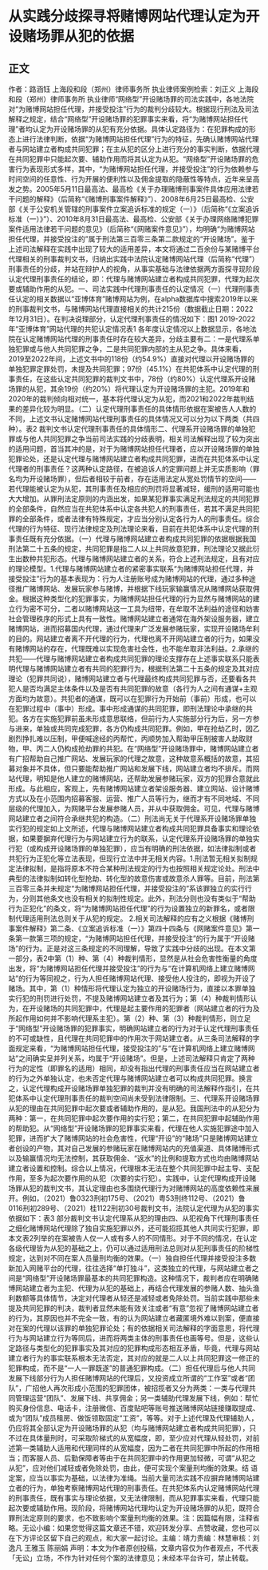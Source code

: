 # 从实践分歧探寻将赌博网站代理认定为开设赌场罪从犯的依据
## 正文
作者：路涵钰 上海段和段（郑州）律师事务所 执业律师案例检索：刘正义 上海段和段（郑州）律师事务所 执业律师“网络型”开设赌场罪的司法实践中，各地法院对“为赌博网站担任代理，并接受投注”行为的裁判分歧较大。根据现行刑法及司法解释之规定，结合“网络型”开设赌场罪的犯罪事实来看，将“为赌博网站担任代理”者均认定为开设赌场罪的从犯有充分依据。具体认定路径为：在犯罪构成的形态上进行法律判断，依据“为赌博网站担任代理”行为的特征，先确认赌博网站代理者与网站建立者构成共同犯罪；在主从犯的区分上进行充分的事实判断，依据代理在共同犯罪中只能起次要、辅助作用而将其认定为从犯。“网络型”开设赌场罪的危害行为表现形式多样，其中，“为赌博网站担任代理，并接受投注”的行为依赖参与时间空间的任意性、行为开展的便利性以及佣金提取的隐蔽性等特点，近年来呈高发之势。2005年5月11日最高法、最高检《关于办理赌博刑事案件具体应用法律若干问题的解释》（后简称“《赌博刑事案件解释》”）、2008年6月25日最高检、公安部《关于公安机关管辖的刑事案件立案追诉标准的规定（一）》（后简称“《立案追诉标准（一）》”）、2010年8月31日最高法、最高检、公安部《关于办理网络赌博犯罪案件适用法律若干问题的意见》（后简称“《网赌案件意见》”），均明确“为赌博网站担任代理，并接受投注的”属于刑法第三百零三条第二款规定的“开设赌场”。鉴于上述司法解释在实践中出现了较大的适用差异，本文将通过二百余份与某赌博平台代理相关的刑事裁判文书，归纳出实践中法院认定赌博网站代理（后简称“代理”）刑事责任的分歧，并站在辩护人的视角，从事实基础与法律依据两方面探寻现阶段认定代理刑事责任的结论，即：代理与赌博网站建立者构成共同犯罪，代理为起次要或辅助作用的从犯。一、司法实践中代理刑事责任的认定情况（一）代理刑事责任认定的相关数据以“亚博体育”赌博网站为例，在alpha数据库中搜索2019年以来的刑事裁判文书，与赌博网站代理直接相关的共计215份（数据截止日期：2022年12月31日）。在判决说理部分，认定代理刑事责任的情况如下：图1 2019-2022年“亚博体育”网站代理的共犯认定情况表1 各年度认定情况以上数据显示，各地法院在认定赌博网站代理的刑事责任时存在较大差异，分歧主要有二：一是代理系单独犯罪或与他人共同犯罪之争，二是共同犯罪内部的主从犯之争。具体来看，2019至2022年间，上述文书中的118份（约54.9%）直接对代理以开设赌场罪的单独犯罪定罪处罚，未提及共同犯罪；97份（45.1%）在共犯体系中认定代理的刑事责任，在这些认定共同犯罪的裁判文书中，78份（约80%）认定代理系开设赌场罪的从犯，其余19份（约20%）将代理认定为开设赌场罪的主犯。2019年和2020年的裁判倾向相对统一，基本将代理认定为从犯，而2021和2022年裁判结果的差异化较为明显。（二）认定代理刑事责任的具体情形依据在案被告人人数的不同，上述文书认定赌博网站代理刑事责任的具体情况又可以分为以下两类（共四种）。表2 裁判文书认定代理刑事责任的具体情形二、代理系开设赌场罪的单独犯罪或与他人共同犯罪之争当前司法实践的分歧表明，相关司法解释出现了较为突出的适用问题，首当其冲的是，对于为赌博网站担任代理者，应以开设赌场罪的单独犯罪论处，还是认定代理与赌博网站建立者构成共同犯罪，进而在共犯体系中认定代理者的刑事责任？这两种认定路径，在被追诉人的定罪问题上并无实质影响（罪名均为开设赌场罪），但后者相较于前者，存在适用法定从宽处罚情节的空间——若代理能被认定为从犯，其刑事责任及相应的刑罚将显著减轻，缓刑的适用可能也大大增加。从罪刑法定原则的内涵出发，如果某犯罪事实满足刑法规定的共同犯罪的全部条件，自然应当在共犯体系中认定各共犯人的刑事责任，若其不满足共同犯罪的全部条件，或者法律有特殊规定，才应当分别认定各行为人的刑事责任。综合代理的行为特征、现行法律规定及刑法理论来看，目前在共犯体系中认定代理的刑事责任既有充分依据。（一）代理与赌博网站建立者构成共同犯罪的依据根据我国刑法第二十五条的规定，共同犯罪是指二人以上共同故意犯罪，刑法理论又据此衍生出数种共犯形态。代理与赌博网站建立者的关系，符合上述刑法规定，且有对应的理论模型。1.代理与赌博网站建立者的紧密事实联系“为赌博网站担任代理，并接受投注”行为的基本表现为：行为人注册账号成为赌博网站的代理，通过多种途径推广赌博网站、发展玩家参与赌博，并根据下线玩家输赢情况从赌博网站获取佣金。根据这种类型化的犯罪事实，为赌博网站担任代理的行为显然与赌博网站的建立行为密不可分，二者以赌博网站这一工具为纽带，在牟取不法利益的途径和妨害社会管理秩序的形式上具有一致性。赌博网站建立者通常在海外架设服务器，建立赌博网站，进而招募国内代理，通过代理来广泛发展参赌玩家，实现开设赌场牟利的目的。网站建立者离不开代理的行为，代理也离不开网站建立者的行为，如果没有赌博网站的存在，代理既难以实现危害社会性，也不能牟取非法利益。2.承继的共犯——代理与赌博网站建立者构成共同犯罪的理论支撑存在上述事实联系只能表明代理与赌博网站建立者有共同的犯罪行为，根据刑法第二十五条的规定及其对应理论（犯罪共同说），赌博网站建立者与代理最终构成共同犯罪与否，还要看各共犯人是否均满足主体条件以及是否有共同犯罪的故意（各行为人之间有通谋+主观方面均为故意）。共犯者的通谋，既可以在犯罪行为开始前（事前）形成，也可以在犯罪过程中（事中）形成。事中形成通谋的共同犯罪，即刑法理论中承继的共犯。各方在实施犯罪前虽未形成意思联络，但前行为人实施部分行为后，另一方参与进来，单独或共同完成犯罪，各方仍构成共同犯罪。例如，甲在抢劫乙时，因乙剧烈挣扎难以压制，甲便喊途经的丙帮忙，丙顺势加入帮助甲压制被害人劫取财物，甲、丙二人仍构成抢劫罪的共犯。在“网络型”开设赌场罪中，赌博网站建立者有广招帮助自己推广网站、发展玩家的代理之故意，这种故意系概括的故意，其招募对象并不具体，但只要能帮助推广网站和发展下线，网站建立者均不排斥。而网站代理，明知是他人建立的赌博网站，还帮助发展参赌玩家，双方的犯罪合意就此形成。与此相应，客观上，先有赌博网站建立者架设服务器、建立网站、设计赌博方式以及在小范围内招募客服、运营、推广人员等行为，继而才有不同地域、不同层级的代理加入，为网赌平台发展参赌人员，并从中获取佣金。可见，代理与赌博网站建立者之间符合承继共犯的构造。（二）刑法尚无关于代理系开设赌场罪单独实行犯的规定如上文所述，代理与赌博网站建立者构成共同犯罪具备事实和理论依据，如果要摒弃代理行为与网站建立行为的联系，认定代理系开设赌场罪的单独实行犯（或构成开设赌场罪的单独犯罪），应当有明确的刑法依据，如法律拟制或者共犯行为正犯化等立法表现，但现行立法中并无相关内容。1.刑法暂无相关拟制规定法律拟制，是指将原本不符合某种刑法规定的行为也按照相关规定论处。刑法中典型的法律拟制如转化型抢劫、转化型的故意伤害或故意杀人罪等。目前，刑法第三百零三条并未规定“为赌博网站担任代理，并接受投注的”系该罪独立的实行行为，分则其他条文也没有相关的拟制性规定。此外，刑法分则也没有类似于“帮助行为正犯化”的条文，将“为赌博网站担任代理”的行为设置独立的新罪名，或者限制代理适用刑法总则关于从犯的规定。 2.相关司法解释的应有之义根据《赌博刑事案件解释》第二条、《立案追诉标准（一）》第四十四条与《网赌案件意见》第一条第一款第三项的规定，“为赌博网站担任代理，并接受投注”的行为属于“开设赌场”的行为。正是对这三条规定的不同理解，导致了实践中分歧的出现。在本文第一部分，表2中第（1）种、第（4）种裁判情形，显然是从社会危害性衡量的角度出发，将“为赌博网站担任代理并接受投注”的行为与“在计算机网络上建立赌博网站”的行为等同视之，行为人担任赌博网站代理、接受他人投注的，即视为开设了赌场。其中，第（1）种情形将代理认定为独立的开设赌场行为，直接以本罪单独实行犯的刑罚进行处罚，不提及赌博网站建立者及其行为；第（4）种裁判情形认为，在开设赌场的共同犯罪中，代理是起主要作用的犯罪者（网站建立者的行为及所起作用如何并不影响代理系主犯）。第（2）种、第（3）种裁判情形，则立足于“网络型”开设赌场罪的犯罪事实，明确网站建立者的行为对于认定代理刑事责任的不可或缺性，且代理在共同犯罪中的作用次于网站建立者。从三条司法解释的字面规定来看，“为赌博网站担任代理，接受投注的”与“在计算机网络上建立赌博网站”之间确实呈并列关系，均属于“开设赌场”。但是，上述司法解释只肯定了两种行为的定性（即罪名的适用）相同，却没有指出代理的刑事责任应当在网站建立者的行为之外单独认定，也未否定代理与赌博网站建立者可以构成共同犯罪。换言之，认定代理构成开设赌场罪单独犯罪的裁判并没有明确的司法解释作指引，在共犯体系中认定代理刑事责任的裁判空间尚未受到法律限制。三、代理系开设赌场罪从犯的理由在共同犯罪中起次要或者辅助作用的，是从犯。我国刑法中的从犯分为两种：第一，在共同犯罪中起次要作用的实行犯；第二，在共同犯罪中起辅助作用的帮助犯。从“网络型”开设赌场罪的犯罪事实来看，代理在他人实施犯罪途中加入犯罪，进而扩大了赌博网站的社会危害性，代理“开设”的“赌场”只是赌博网站建立者创设的产物，其对自己发展的参赌玩家在赌博网站内的充值渠道、具体赌博形式以及输赢情况均无法控制，其获取佣金、“返水”的比例和提取方式也均由赌博网站建立者设置和控制。综合以上情况，代理根本无法在整个共同犯罪中起主导、支配作用，至多为起次要作用的从犯（次要的实行犯）。实践中，认定代理构成开设赌场罪从犯的裁判文书，其认定理由也多围绕代理行为对赌博网站的高度依赖性来展开。例如，（2021）鲁0323刑初175号、（2021）粤53刑终112号、（2021）鲁0116刑初289号、（2021）桂1122刑初30号裁判文书，法院认定代理为从犯的事实依据如下：表3 部分裁判文书认定代理系从犯的理由四、从犯视角下代理刑事责任之细化赌博网站代理除了独自实施犯罪以外，还可能招揽其他人共同实行犯罪，即本文表2列举的在案被告人仅一人或有多人的不同情形。对于不同的情况，在认定各级代理皆为从犯的基础之上，仍可以通过适用刑法总则对从犯刑事责任的阶梯性规定，达到对不同在案人员量刑均衡的效果。（一）独自担任代理并接受投注多数新加入网赌平台的代理，往往选择“单打独斗”，这类独立的代理，与网站建立者之间是“网络型”开设赌场罪最基本的共同犯罪构造。这种情况下，裁判者应在明确赌博网站建立者为主犯、代理为从犯的基础上，再结合代理发展的参赌人数、抽头渔利数额等具体情节，决定对代理者从轻还是减轻或者免除处罚。当前实践中那些未提及共同犯罪的判决，裁判者显然未能有效关注或者“有意”忽视了赌博网站建立者的行为，其原因也并不完全一致，有的认为网站建立者藏匿境外难以到案，便直接对在案的代理以该罪的单独犯罪论处；有的依据相关司法解释的字面意思，将代理行为与网站建立行为等同后，进而将两类主体的刑事责任也画等号。但是，这些认定路径与类型化的犯罪事实及其对应的犯罪构成形态相互矛盾，毕竟，代理与网站建立者行为的事实联系根本无法否定，其对应的就是二人以上共同犯罪这一修正的犯罪构成，而不是“一人一罪既遂”的普通犯罪构成。（二）担任代理后与他人共同发展下线部分行为人担任赌博网站的代理后，又投资成立所谓的“工作室”或者“团队”，广招他人再次形成小范围的犯罪团体，被招揽者又分为两类：一类与代理共同管理运营“团队”、发展下线、共享佣金；另一类辅助代理发展下线，例如：帮忙购买身份信息、电话卡，注册微信、百度贴吧等账号推送赌博网站链接赚取提成、或为“团队”成员租房、做饭领取固定“工资”，等等。对于上述代理及代理辅助人，仍应将其全部认定为开设赌场罪的从犯（均与赌博网站建立者构成共同犯罪），只不过在具体量刑时，可采取阶梯式的从宽幅度，即，至少应对代理从轻处罚，对前述第一类辅助人适用和代理同样的从宽幅度，因为二者在共同犯罪中所起的作用相当；而客服人员、后勤保障者等由于在共同犯罪中的作用更加轻微，可谓“从犯之从犯”，应对他们减轻或者免除处罚，由此，便可实现个案量刑均衡的效果。结 语定案，应当以事实为基础，以法律为准绳。当前大量司法实践不应摒弃赌博网站建立者的行为，单独考察赌博网站代理的刑事责任。在共犯体系内认定赌博网站代理的刑事责任，既有事实与理论依据，又无法律限制，而从犯罪事实来看，代理只能起次要或辅助作用。现阶段，将赌博网站代理均认定为开设赌场罪的从犯，既符合罪刑法定原则的要求，也不致影响个案量刑均衡的效果。注：因篇幅有限，注释省略。无讼小编：如果您觉得这篇文章还不错，欢迎转发分享、点赞收藏，您也可以在下方评论区留下自己的观点，和大家一起讨论。主编：靖力责编：林慧审核：刘逸凡 王雅玉 陈丽娟 声明：本文为作者原创投稿，文章内容仅为作者观点，不代表「无讼」立场，不作为针对任何个案的法律意见；未经本平台许可，禁止转载。
